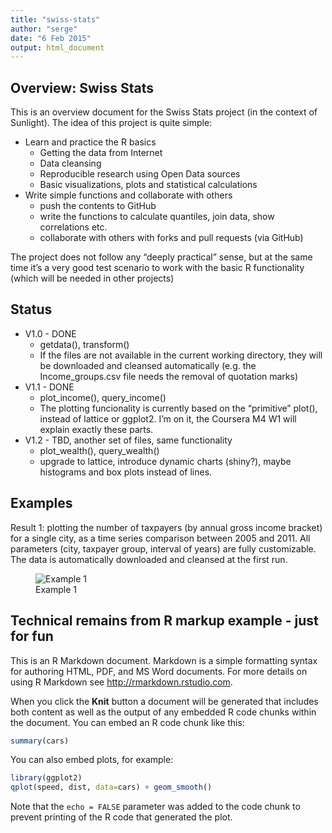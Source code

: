 ```yaml
---
title: "swiss-stats"
author: "serge"
date: "6 Feb 2015"
output: html_document
---
```

## Overview: Swiss Stats
This is an overview document for the Swiss Stats project (in the context of Sunlight).
The idea of this project is quite simple:

* Learn and practice the R basics
    + Getting the data from Internet
    + Data cleansing
    + Reproducible research using Open Data sources
    + Basic visualizations, plots and statistical calculations
* Write simple functions and collaborate with others
    + push the contents to GitHub
    + write the functions to calculate quantiles, join data, show correlations etc.
    + collaborate with others with forks and pull requests (via GitHub)

The project does not follow any "deeply practical" sense, but at the same time it's a very good test scenario to work with the basic R functionality (which will be needed in other projects)

## Status

* V1.0   - DONE
    - getdata(), transform()
    - If the files are not available in the current working directory, they will be downloaded and cleansed automatically (e.g. the Income_groups.csv file needs the removal of quotation marks)
* V1.1   - DONE
    - plot_income(), query_income()
    - The plotting funcionality is currently based on the "primitive" plot(), instead of lattice or ggplot2. I'm on it, the Coursera M4 W1 will explain exactly these parts. 
* V1.2   - TBD, another set of files, same functionality
    - plot_wealth(), query_wealth()
    - upgrade to lattice, introduce dynamic charts (shiny?), maybe histograms and box plots instead of lines.


## Examples

Result 1: plotting the number of taxpayers (by annual gross income bracket) for a single city, as a time series comparison between 2005 and 2011. All parameters (city, taxpayer group, interval of years) are fully customizable. The data is automatically downloaded and cleansed at the first run.

![Example 1](example1.png)

## Technical remains from R markup example - just for fun
This is an R Markdown document. Markdown is a simple formatting syntax for authoring HTML, PDF, and MS Word documents. For more details on using R Markdown see <http://rmarkdown.rstudio.com>.

When you click the **Knit** button a document will be generated that includes both content as well as the output of any embedded R code chunks within the document. You can embed an R code chunk like this:

```r
summary(cars)
```

You can also embed plots, for example:

```r
library(ggplot2)
qplot(speed, dist, data=cars) + geom_smooth()
```

Note that the `echo = FALSE` parameter was added to the code chunk to prevent printing of the R code that generated the plot.
